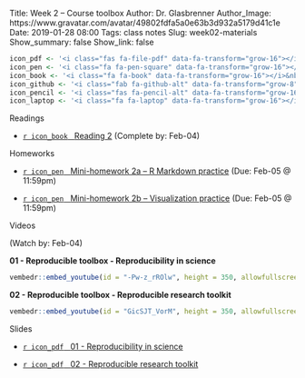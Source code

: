Title: Week 2 – Course toolbox
Author: Dr. Glasbrenner
Author_Image: https://www.gravatar.com/avatar/49802fdfa5a0e63b3d932a5179d41c1e
Date: 2019-01-28 08:00
Tags: class notes
Slug: week02-materials
Show_summary: false
Show_link: false

```r
icon_pdf <- '<i class="fas fa-file-pdf" data-fa-transform="grow-16"></i>&nbsp;'
icon_pen <- '<i class="fa fa-pen-square" data-fa-transform="grow-16"></i>&nbsp;'
icon_book <- '<i class="fa fa-book" data-fa-transform="grow-16"></i>&nbsp;'
icon_github <- '<i class="fab fa-github-alt" data-fa-transform="grow-8"></i>&nbsp;'
icon_pencil <- '<i class="fas fa-pencil-alt" data-fa-transform="grow-16"></i>&nbsp;'
icon_laptop <- '<i class="fa fa-laptop" data-fa-transform="grow-16"></i>&nbsp;'
```

[Readings]{.h2}

::: {.no-bullets}
*   [`r icon_book` &nbsp; [Reading 2]{.card-downloads-format}][reading02] (Complete by: Feb-04)
:::

<div style="margin-bottom: 1em"></div>

[Homeworks]{.h3}

::: {.no-bullets}
*   [`r icon_pen` &nbsp; [Mini-homework 2a -- R Markdown practice]{.card-downloads-format}][mini-homework02a] (Due: Feb-05 @ 11:59pm)

*   [`r icon_pen` &nbsp; [Mini-homework 2b -- Visualization practice]{.card-downloads-format}][mini-homework02b] (Due: Feb-05 @ 11:59pm)
:::

<div style="margin-bottom: 1em"></div>

[Videos]{.h3}

(Watch by: Feb-04)

**01 - Reproducible toolbox - Reproducibility in science**

```r
vembedr::embed_youtube(id = "-Pw-z_rROlw", height = 350, allowfullscreen = TRUE, frameborder = 0)
```

**02 - Reproducible toolbox - Reproducible research toolkit**

```r
vembedr::embed_youtube(id = "GicSJT_VorM", height = 350, allowfullscreen = TRUE, frameborder = 0)
```

[Slides]{.h3}

::: {.no-bullets}
*   [`r icon_pdf` &nbsp; [01 - Reproducibility in science]{.card-downloads-format}][slides-01]

*   [`r icon_pdf` &nbsp; [02 - Reproducible research toolkit]{.card-downloads-format}][slides-02]
:::

[slides-01]:        /doc/reproducible_toolbox_01_reproducibility_in_science.pdf
[slides-02]:        /doc/reproducible_toolbox_02_reproducible_research_toolkit.pdf
[reading02]:        /assignments/reading02/
[mini-homework02a]: /assignments/minihw02a-rmarkdown-practice/
[mini-homework02b]: /assignments/minihw02b-visualization-practice/
